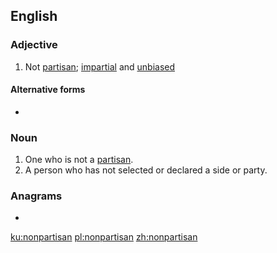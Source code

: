 ==English==

===Adjective===
{{en-adj}}

# Not [[partisan]]; [[impartial]] and [[unbiased]]

====Alternative forms====
* {{l|en|non-partisan}}

===Noun===
{{en-noun}}

# One who is not a [[partisan]].
# A person who has not selected or declared a side or party.

===Anagrams===
* {{l|en|nonaspirant}}

[[ku:nonpartisan]]
[[pl:nonpartisan]]
[[zh:nonpartisan]]
